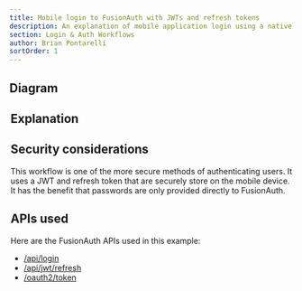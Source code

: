 ```yaml
---
title: Mobile login to FusionAuth with JWTs and refresh tokens
description: An explanation of mobile application login using a native login form that submits directly to FusionAuth with JWTs and refresh tokens
section: Login & Auth Workflows
author: Brian Pontarelli
sortOrder: 1
---
```


<NativeIntro/>

## Diagram

<Legend/>

<Diagram/>

## Explanation

<OrderedList>
  <Step1/>
  <Step2/>
  <Step3/>
  <Step4/>
  <Step5/>
  <Step6/>
  <Step7/>
</OrderedList>

## Security considerations

This workflow is one of the more secure methods of authenticating users. It uses a JWT and refresh token that are securely store on the mobile device. It has the benefit that passwords are only provided directly to FusionAuth.

## APIs used

Here are the FusionAuth APIs used in this example:

* [/api/login](/docs/v1/tech/apis/login#authenticate-a-user)
* [/api/jwt/refresh](/docs/v1/tech/apis/jwt#refresh-a-jwt)
* [/oauth2/token](/docs/v1/tech/oauth/endpoints#refresh-token-grant-request)
